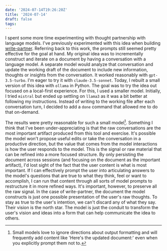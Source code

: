 ```yaml
---
date: '2024-07-14T19:26:20Z'
title: '2024-07-14'
draft: false
tags:
---
```


I spent some more time experimenting with thought partnership with language models.
I've previously experimented with this idea when building [write-partner](/projects/write-partner).
Referring back to this work, the prompts still seemed pretty effective for the goal at hand.
My original idea was to incrementally construct and iterate on a document by having a conversation with a language model.
A separate model would analyze that conversation and update the working draft of the document to include new information, thoughts or insights from the conversation.
It worked reasonably with `gpt-3.5-turbo`.
I'm eager to try it with `claude-3.5-sonnet`.
Today, I rebuilt a small version of this idea with `ollama` in Python.
The goal was to try the idea out focused on a local-first experience.
For this, I used a smaller model.
Initially, I tried `mistral` but ended up settling on `llama3` as it was a bit better at following my instructions.
Instead of writing to the working file after each conversation turn, I decided to add a `done` command that allowed me to do that on-demand.

The results were pretty reasonable for such a small model[^1].
Something I think that I've been under-appreciating is that the raw conversations are the most important artifact produced from this tool and exercise.
It's possible the model won't propose useful edits or take the conversation in a productive direction, but the value that comes from the model interactions is how the user responds to the model.
This is the signal or raw material that can be refined into a more focused structure.
By only persisting the document across sessions (and focusing on the document as the important artifact), I'd lost sight of the fact that the user content is what is most important.
If I can effectively prompt the user into articulating answers to the model's questions that are true to what they think, feel or want to accomplish, I can run that content through all sorts of model prompts to restructure it in more refined ways.
It's important, however, to preserve all the raw signal.
In the case of write-partner, the document the model constructs is just one possible presentation of the user's raw thoughts.
To stay as true to the user's intention, we can't discard any of what they say.
Their vision is the north star.
The model is just the conduit to transform the user's vision and ideas into a form that can help communicate the idea to others.

[^1]: Small models love to ignore directions about output formatting and will frequently add content like 'Here's the updated document:' even when you explicitly prompt them not to.
